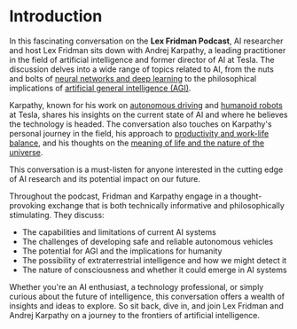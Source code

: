 
# Introduction

In this fascinating conversation on the **Lex Fridman Podcast**, AI researcher and host Lex Fridman sits down with Andrej Karpathy, a leading practitioner in the field of artificial intelligence and former director of AI at Tesla. The discussion delves into a wide range of topics related to AI, from the nuts and bolts of [neural networks and deep learning](/neural-networks-deep-learning) to the philosophical implications of [artificial general intelligence (AGI)](/artificial-general-intelligence).

Karpathy, known for his work on [autonomous driving](/tesla-ai-endeavors/autonomous-driving) and [humanoid robots](/tesla-ai-endeavors/optimus-humanoid-robot) at Tesla, shares his insights on the current state of AI and where he believes the technology is headed. The conversation also touches on Karpathy's personal journey in the field, his approach to [productivity and work-life balance](/productivity-work-life-balance), and his thoughts on the [meaning of life and the nature of the universe](/existential-questions).

<Callout>
This conversation is a must-listen for anyone interested in the cutting edge of AI research and its potential impact on our future.
</Callout>

Throughout the podcast, Fridman and Karpathy engage in a thought-provoking exchange that is both technically informative and philosophically stimulating. They discuss:

- The capabilities and limitations of current AI systems
- The challenges of developing safe and reliable autonomous vehicles
- The potential for AGI and the implications for humanity
- The possibility of extraterrestrial intelligence and how we might detect it
- The nature of consciousness and whether it could emerge in AI systems

Whether you're an AI enthusiast, a technology professional, or simply curious about the future of intelligence, this conversation offers a wealth of insights and ideas to explore. So sit back, dive in, and join Lex Fridman and Andrej Karpathy on a journey to the frontiers of artificial intelligence.